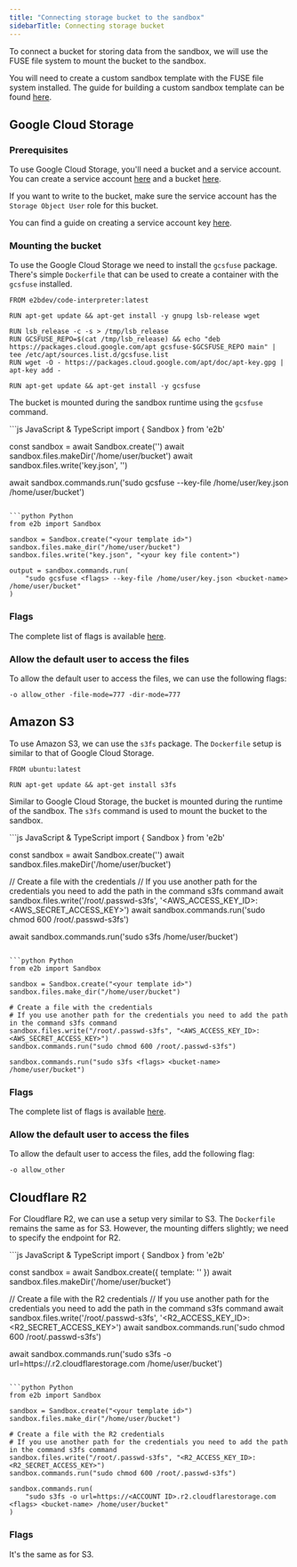 ---
title: "Connecting storage bucket to the sandbox"
sidebarTitle: Connecting storage bucket
---

To connect a bucket for storing data from the sandbox, we will use the FUSE file system to mount the bucket to the sandbox.

You will need to create a custom sandbox template with the FUSE file system installed. The guide for building a custom sandbox template can be found [here](/sandbox-template).

## Google Cloud Storage
### Prerequisites

To use Google Cloud Storage, you'll need a bucket and a service account. You can create a service account [here](https://console.cloud.google.com/iam-admin/serviceaccounts) and a bucket [here](https://console.cloud.google.com/storage).

If you want to write to the bucket, make sure the service account has the `Storage Object User` role for this bucket.

You can find a guide on creating a service account key [here](https://cloud.google.com/iam/docs/keys-create-delete#iam-service-account-keys-create-console).

### Mounting the bucket

To use the Google Cloud Storage we need to install the `gcsfuse` package. There's simple `Dockerfile` that can be used to create a container with the `gcsfuse` installed.

```docker
FROM e2bdev/code-interpreter:latest

RUN apt-get update && apt-get install -y gnupg lsb-release wget

RUN lsb_release -c -s > /tmp/lsb_release
RUN GCSFUSE_REPO=$(cat /tmp/lsb_release) && echo "deb https://packages.cloud.google.com/apt gcsfuse-$GCSFUSE_REPO main" | tee /etc/apt/sources.list.d/gcsfuse.list
RUN wget -O - https://packages.cloud.google.com/apt/doc/apt-key.gpg | apt-key add -

RUN apt-get update && apt-get install -y gcsfuse

```

The bucket is mounted during the sandbox runtime using the `gcsfuse` command.

<CodeGroup isRunnable={false}>
```js JavaScript & TypeScript
import { Sandbox } from 'e2b'

const sandbox = await Sandbox.create('<your template id>')
await sandbox.files.makeDir('/home/user/bucket')
await sandbox.files.write('key.json', '<your service account key>')

await sandbox.commands.run('sudo gcsfuse <flags> --key-file /home/user/key.json <bucket-name> /home/user/bucket')
```

```python Python
from e2b import Sandbox

sandbox = Sandbox.create("<your template id>")
sandbox.files.make_dir("/home/user/bucket")
sandbox.files.write("key.json", "<your key file content>")

output = sandbox.commands.run(
    "sudo gcsfuse <flags> --key-file /home/user/key.json <bucket-name> /home/user/bucket"
)
```
</CodeGroup>

### Flags

The complete list of flags is available [here](https://cloud.google.com/storage/docs/gcsfuse-cli#options).

### Allow the default user to access the files

To allow the default user to access the files, we can use the following flags:

```
-o allow_other -file-mode=777 -dir-mode=777
```

## Amazon S3

To use Amazon S3, we can use the `s3fs` package. The `Dockerfile` setup is similar to that of Google Cloud Storage.

```docker
FROM ubuntu:latest

RUN apt-get update && apt-get install s3fs
```

Similar to Google Cloud Storage, the bucket is mounted during the runtime of the sandbox. The `s3fs` command is used to mount the bucket to the sandbox.

<CodeGroup isRunnable={false}>
```js JavaScript & TypeScript
import { Sandbox } from 'e2b'

const sandbox = await Sandbox.create('<your template id>')
await sandbox.files.makeDir('/home/user/bucket')

// Create a file with the credentials
// If you use another path for the credentials you need to add the path in the command s3fs command
await sandbox.files.write('/root/.passwd-s3fs', '<AWS_ACCESS_KEY_ID>:<AWS_SECRET_ACCESS_KEY>')
await sandbox.commands.run('sudo chmod 600 /root/.passwd-s3fs')

await sandbox.commands.run('sudo s3fs <flags> <bucket-name> /home/user/bucket')
```

```python Python
from e2b import Sandbox

sandbox = Sandbox.create("<your template id>")
sandbox.files.make_dir("/home/user/bucket")

# Create a file with the credentials
# If you use another path for the credentials you need to add the path in the command s3fs command
sandbox.files.write("/root/.passwd-s3fs", "<AWS_ACCESS_KEY_ID>:<AWS_SECRET_ACCESS_KEY>")
sandbox.commands.run("sudo chmod 600 /root/.passwd-s3fs")

sandbox.commands.run("sudo s3fs <flags> <bucket-name> /home/user/bucket")
```
</CodeGroup>

### Flags

The complete list of flags is available [here](https://manpages.ubuntu.com/manpages/xenial/man1/s3fs.1.html).

### Allow the default user to access the files

To allow the default user to access the files, add the following flag:

```
-o allow_other
```

## Cloudflare R2

For Cloudflare R2, we can use a setup very similar to S3. The `Dockerfile` remains the same as for S3. However, the mounting differs slightly; we need to specify the endpoint for R2.

<CodeGroup isRunnable={false}>
```js JavaScript & TypeScript
import { Sandbox } from 'e2b'

const sandbox = await Sandbox.create({ template: '<your template id>' })
await sandbox.files.makeDir('/home/user/bucket')

// Create a file with the R2 credentials
// If you use another path for the credentials you need to add the path in the command s3fs command
await sandbox.files.write('/root/.passwd-s3fs', '<R2_ACCESS_KEY_ID>:<R2_SECRET_ACCESS_KEY>')
await sandbox.commands.run('sudo chmod 600 /root/.passwd-s3fs')

await sandbox.commands.run('sudo s3fs -o url=https://<ACCOUNT ID>.r2.cloudflarestorage.com <flags> <bucket-name> /home/user/bucket')
```

```python Python
from e2b import Sandbox

sandbox = Sandbox.create("<your template id>")
sandbox.files.make_dir("/home/user/bucket")

# Create a file with the R2 credentials
# If you use another path for the credentials you need to add the path in the command s3fs command
sandbox.files.write("/root/.passwd-s3fs", "<R2_ACCESS_KEY_ID>:<R2_SECRET_ACCESS_KEY>")
sandbox.commands.run("sudo chmod 600 /root/.passwd-s3fs")

sandbox.commands.run(
    "sudo s3fs -o url=https://<ACCOUNT ID>.r2.cloudflarestorage.com <flags> <bucket-name> /home/user/bucket"
)
```
</CodeGroup>

### Flags

It's the same as for S3.

